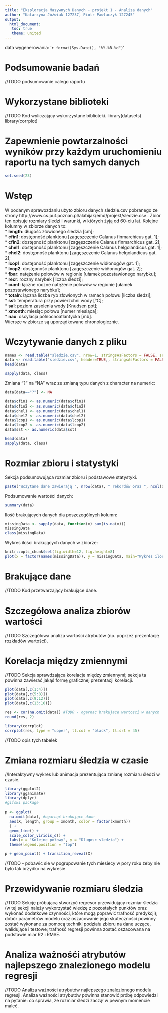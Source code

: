 ```yaml
---
title: "Eksploracja Masywnych Danych - projekt 1 - Analiza danych"
author: "Katarzyna Jóźwiak 127237, Piotr Pawlaczyk 127245"
output:
  html_document: 
   toc: true
   theme: united
---
```

data wygenerowania: '`r format(Sys.Date(), "%Y-%B-%d")`'

# Podsumowanie badań
//TODO podsumowanie calego raportu

# Wykorzystane biblioteki
//TODO Kod wyliczający wykorzystane biblioteki.
library(datasets)
library(corrplot)

# Zapewnienie powtarzalności wyników przy każdym uruchomieniu raportu na tych samych danych
```r
set.seed(23)
```

# Wstęp
W podanym sprawozdaniu użyto zbioru danych sledzie.csv pobranego ze strony http://www.cs.put.poznan.pl/alabijak/emd/projekt/sledzie.csv . 
Zbiór ten opisuje rozmiary śledzi i warunki, w których żyją od 60-ciu lat. Kolejne kolumny w zbiorze danych to:  
* **length**: długość złowionego śledzia [cm];  
* **cfin1**: dostępność planktonu [zagęszczenie Calanus finmarchicus gat. 1];  
* **cfin2**: dostępność planktonu [zagęszczenie Calanus finmarchicus gat. 2];  
* **chel1**: dostępność planktonu [zagęszczenie Calanus helgolandicus gat. 1];  
* **chel2**: dostępność planktonu [zagęszczenie Calanus helgolandicus gat. 2];  
* **lcop1**: dostępność planktonu [zagęszczenie widłonogów gat. 1];  
* **lcop2**: dostępność planktonu [zagęszczenie widłonogów gat. 2];  
* **fbar**: natężenie połowów w regionie [ułamek pozostawionego narybku];  
* **recr**: roczny narybek [liczba śledzi];  
* **cumf**: łączne roczne natężenie połowów w regionie [ułamek pozostawionego narybku];  
* **totaln**: łączna liczba ryb złowionych w ramach połowu [liczba śledzi];  
* **sst**: temperatura przy powierzchni wody [°C];  
* **sal**: poziom zasolenia wody [Knudsen ppt];  
* **xmonth**: miesiąc połowu [numer miesiąca];  
* **nao**: oscylacja północnoatlantycka [mb].  
Wiersze w zbiorze są uporządkowane chronologicznie.

# Wczytywanie danych z pliku
```r
names <- read.table("sledzie.csv", nrow=1, stringsAsFactors = FALSE, sep = ",")
data <- read.table("sledzie.csv", header=TRUE,, stringsAsFactors = FALSE, sep=",")
head(data)

sapply(data, class)
```

Zmiana "?" na "NA" wraz ze zmianą typu danych z character na numeric:
```r
data[data=="?"] <- NA

data$cfin1 <- as.numeric(data$cfin1)
data$cfin2 <- as.numeric(data$cfin2)
data$chel1 <- as.numeric(data$chel1)
data$chel2 <- as.numeric(data$chel2)
data$lcop1 <- as.numeric(data$lcop1)
data$lcop2 <- as.numeric(data$lcop2)
data$sst <- as.numeric(data$sst)

head(data)
sapply(data, class)

```

# Rozmiar zbioru i statystyki
Sekcja podsumowująca rozmiar zbioru i podstawowe statystyki.
```r
paste("Wczytane dane zawierają ", nrow(data), " rekordów oraz ", ncol(data), " kolumn.", sep=" ")
```

Podsumowanie wartości danych:
```r
summary(data)
```

Ilość brakujących danych dla poszczególnych kolumn:
```r
missingData <- sapply(data, function(x) sum(is.na(x)))
missingData
class(missingData)
```
Wykres ilości brakujących danych w zbiorze:

```r
knitr::opts_chunk$set(fig.width=12, fig.height=8) 
plot(x = factor(names(missingData)), y = missingData, main="Wykres ilości brakujących danych w zbiorze", xlab="atrybut", ylab = "ilość brakujących artybutów")
```


# Brakujące dane
//TODO Kod przetwarzający brakujące dane.

# Szczegółowa analiza zbiorów wartości
//TODO Szczegółowa analiza wartości atrybutów (np. poprzez prezentację rozkładów wartości).


# Korelacja między zmiennymi
//TODO Sekcja sprawdzająca korelacje między zmiennymi; sekcja ta powinna zawierać jakąś formę graficznej prezentacji korelacji.
```r
plot(data[,c(1:4)])
plot(data[,c(5:8)])
plot(data[,c(9:12)])
plot(data[,c(13:16)])
```

```r
res <- cor(na.omit(data)) #TODO - ogarnac brakujace wartosci w danych 
round(res, 2)

library(corrplot)
corrplot(res, type = "upper", tl.col = "black", tl.srt = 45)
```

//TODO opis tych tabelek

# Zmiana rozmiaru śledzia w czasie
//Interaktywny wykres lub animacja prezentująca zmianę rozmiaru śledzi w czasie.
```r
library(ggplot2)
library(gganimate)
library(dplyr)
#gifski package

p <- ggplot(
  na.omit(data), #ogarnąć brakujące dane
  aes(X, length, group = xmonth, color = factor(xmonth))
  ) +
  geom_line() +
  scale_color_viridis_d() +
  labs(x = "Kolejne połowy", y = "Dlugosc sledzia") +
  theme(legend.position = "top")
```

```r
p + geom_point() + transition_reveal(X)
```
//TODO - pobawic sie w pogrupowanie tych miesiecy w pory roku zeby nie bylo tak brzydko na wykresie

# Przewidywanie rozmiaru śledzia
//TODO Sekcję próbującą stworzyć regresor przewidujący rozmiar śledzia (w tej sekcji należy wykorzystać wiedzę z pozostałych punktów oraz wykonać dodatkowe czynności, które mogą poprawić trafność predykcji); dobór parametrów modelu oraz oszacowanie jego skuteczności powinny zostać wykonane za pomocą techniki podziału zbioru na dane uczące, walidujące i testowe; trafność regresji powinna zostać oszacowana na podstawie miar R2 i RMSE.

# Analiza ważnośći atrybutów najlepszego znalezionego modelu regresji
//TODO Analiza ważności atrybutów najlepszego znalezionego modelu regresji. Analiza ważności atrybutów powinna stanowić próbę odpowiedzi na pytanie: co sprawia, że rozmiar śledzi zaczął w pewnym momencie maleć.
